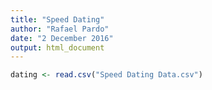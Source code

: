 ```yaml
---
title: "Speed Dating"
author: "Rafael Pardo"
date: "2 December 2016"
output: html_document
---
```


```r
dating <- read.csv("Speed Dating Data.csv")
```

